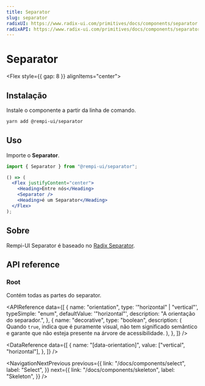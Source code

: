 ```yaml
---
title: Separator
slug: separator
radixUI: https://www.radix-ui.com/primitives/docs/components/separator
radixAPI: https://www.radix-ui.com/primitives/docs/components/separator#api-reference
---
```


# Separator

<Description text="Separa visual ou semanticamente o conteúdo." />

<Flex style={{ gap: 8 }} alignItems="center">
  <RadixUI href="https://www.radix-ui.com/primitives/docs/components/separator" />
  <RadixAPI href="https://www.radix-ui.com/primitives/docs/components/separator#api-reference" />
  <SelectVersion />
</Flex>

<PreviewComponent name="separator" />

## Instalação

Instale o componente a partir da linha de comando.

```bash
yarn add @rempi-ui/separator
```

## Uso

Importe o <strong>Separator</strong>.

```jsx
import { Separator } from "@rempi-ui/separator";

() => (
  <Flex justifyContent="center">
    <Heading>Entre nós</Heading>
    <Separator />
    <Heading>é um Separator</Heading>
  </Flex>
);
```

## Sobre

Rempi-UI Separator é baseado no [Radix Separator](https://www.radix-ui.com/primitives/docs/components/separator).

## API reference

### Root

Contém todas as partes do separator.

<MoreInfo
  componentName="Radix Separator"
  componentLink="https://www.radix-ui.com/primitives/docs/components/separator#root"
/>

<APIReference
  data={[
    {
      name: "orientation",
      type: '"horizontal" | "vertical"',
      typeSimple: "enum",
      defaultValue: '"horizontal"',
      description: "A orientação do separador.",
    },
    {
      name: "decorative",
      type: "boolean",
      description: (
        <span>
          Quando <code>true</code>, indica que é puramente visual, não tem
          significado semântico e garante que não esteja presente na árvore de
          acessibilidade.
        </span>
      ),
    },
  ]}
/>

<DataReference
  data={[
    {
      name: "[data-orientation]",
      value: ["vertical", "horizontal"],
    },
  ]}
/>

<NavigationNextPrevious
  previous={{
    link: "/docs/components/select",
    label: "Select",
  }}
  next={{
    link: "/docs/components/skeleton",
    label: "Skeleton",
  }}
/>

<EditThisPage url="components/pt-BR/separator/1.0.1.mdx" />